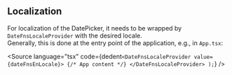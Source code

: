 

## Localization

For localization of the DatePicker, it needs to be wrapped by `DateFnsLocaleProvider` with the desired locale. <br />
Generally, this is done at the entry point of the application, e.g., in `App.tsx`:

<Source
    language="tsx"
    code={dedent`
            <DateFnsLocaleProvider value={dateFnsEnLocale}>
                {/* App content */}
            </DateFnsLocaleProvider>
        );
    `}
/>
